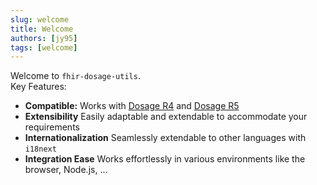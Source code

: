 ```yaml
---
slug: welcome
title: Welcome
authors: [jy95]
tags: [welcome]
---
```


Welcome to `fhir-dosage-utils`.  
Key Features:

- **Compatible:** Works with [Dosage R4](https://hl7.org/fhir/R4/dosage.html) and [Dosage R5](https://hl7.org/fhir/R5/dosage.html)
- **Extensibility** Easily adaptable and extendable to accommodate your requirements
- **Internationalization** Seamlessly extendable to other languages with `i18next`
- **Integration Ease** Works effortlessly in various environments like the browser, Node.js, ...